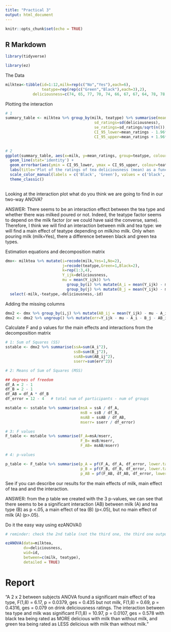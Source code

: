 ```yaml
---
title: "Practical 3"
output: html_document
---
```


```r
knitr::opts_chunk$set(echo = TRUE)
```

## R Markdown

```r
library(tidyverse)

library(ez)
```

The Data
```r
milktea<-tibble(id=1:12,milk=rep(c("No","Yes"),each=6),
                teatype=rep(rep(c("Green","Black"),each=3),2),
            deliciousness=c(74, 65, 77, 70, 74, 66, 67, 67, 64, 78, 78, 84))
```


Plotting the interaction
```r
# 1
summary_table <- milktea %>% group_by(milk, teatype) %>% summarise(mean_ratings= mean(deliciousness),
                                       sd_ratings=sd(deliciousness),
                                       se_ratings=sd_ratings/sqrt(n()),
                                       CI_95_lower=mean_ratings - 1.96*se_ratings,
                                       CI_95_upper=mean_ratings + 1.96*se_ratings)
                              

```

```r
# 2
ggplot(summary_table, aes(x=milk, y=mean_ratings, group=teatype, colour=teatype)) +
  geom_line(stat='identity') +
  geom_errorbar(aes(ymin = CI_95_lower, ymax = CI_95_upper, colour=teatype), width=0.2) +
  labs(title='Plot of the ratings of tea deliciousness (mean) as a function of milk', x='milk', y='mean') +
  scale_color_manual(labels = c('Black', 'Green'), values = c('black', 'green'))
  theme_classic() 
 
```


Looking at the interaction plot what do you think we are going to find in our two-way ANOVA?

ANSWER: There seems to be an interaction effect between the tea type and whether there was milked poured or not. Indeed, the teatype factor seems to depend on the milk factor (or we could have said the converse, same).
Therefore, I think we will find an interaction between milk and tea type: we will find a main effect of teatype depending on milk/no milk. Only when pouring milk (milk=Yes), there a difference between black and green tea types. 


Estimation equations and decomposition matrix
```r
dmx<- milktea %>% mutate(i=recode(milk,Yes=1,No=2),
                         j=recode(teatype,Green=1,Black=2),
                         k=rep(1:3,4),
                         Y_ijk=deliciousness,
                         mu = mean(Y_ijk)) %>%
                           group_by(i) %>% mutate(A_i = mean(Y_ijk) - mu) %>%
                           group_by(j) %>% mutate(B_j = mean(Y_ijk) - mu) %>%
  select(-milk,-teatype,-deliciousness,-id)
```


Adding the missing columns
```r
dmx2 <- dmx %>% group_by(i,j) %>% mutate(AB_ij = mean(Y_ijk) - mu - A_i - B_j)
dmx2 <- dmx2 %>% ungroup() %>% mutate(err=Y_ijk - mu - A_i - B_j - AB_ij)
```


Calculate F and p values for the main effects and interactions from the decomposition matrix
```r
# 1: Sum of Squares (SS)
sstable <- dmx2 %>% summarise(ssA=sum(A_i^2),
                              ssB=sum(B_j^2),
                              ssAB=sum(AB_ij^2),
                              sserr=sum(err^2))
```

```r
# 2: Means of Sum of Squares (MSS)

## degrees of freedom
df_A = 2 - 1
df_B = 2 - 1
df_AB = df_A * df_B 
df_error = 12 - 4   # total num of participants - num of groups

mstable <- sstable %>% summarise(msA = ssA / df_A, 
                                 msB = ssB / df_B,
                                 msAB = ssAB / df_AB,
                                 mserr= sserr / df_error)
```

```r
# 3: F values
F_table <- mstable %>% summarise(F_A=msA/mserr,
                                 F_B= msB/mserr,
                                 F_AB= msAB/mserr)
```

```r
# 4: p-values

p_table <- F_table %>% summarise(p_A = pf(F_A, df_A, df_error, lower.tail = FALSE),       # p value for the effect of milk (A)
                                 p_B = pf(F_B, df_B, df_error, lower.tail = FALSE),       # p value for the effect of tea type (B)
                                 p_AB = pf(F_AB, df_AB, df_error, lower.tail = FALSE)) # p value for the interaction (AB)


```
See if you can describe our results for the main effects of milk, main effect of tea and and the interaction.

ANSWER: from the p table we created with the 3 p-values, we can see that there seems to be a significant interaction (AB) between milk (A) and tea type (B) as p <.05, a main effect of tea (B) (p<.05), but no main effect of milk (A) (p>.05).


Do it the easy way using ezANOVA()
```r
# reminder: check the 2nd table (not the third one, the third one outputs the Levene's test results)

ezANOVA(data=milktea,
        dv=deliciousness,
        wid=id,
        between=c(milk, teatype),
        detailed = TRUE)
```

# Report

“A 2 x 2 between subjects ANOVA found a significant main effect of tea type, F(1,8) = 6.17, p = 0.0379, ges = 0.435 but not milk, F(1,8) = 0.69, p = 0.4316, ges = 0.079 on drink deliciousness ratings. The interaction between tea type and milk was significant F(1,8) = 10.97, p = 0.0107, ges = 0.578 with black tea being rated as MORE delicious with milk than without milk, and green tea being rated as LESS delicious with milk than without milk.”








